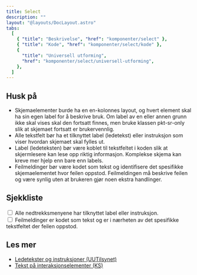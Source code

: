 ```yaml
---
title: Select
description: ""
layout: "@layouts/DocLayout.astro"
tabs:
  [
    { "title": "Beskrivelse", "href": "komponenter/select" },
    { "title": "Kode", "href": "komponenter/select/kode" },
    {
      "title": "Universell utforming",
      "href": "komponenter/select/universell-utforming",
    },
  ]
---
```



## Husk på

- Skjemaelementer burde ha en en-kolonnes layout, og hvert element skal ha sin egen label for å beskrive bruk. Om label av en eller annen grunn ikke skal vises skal den fortsatt finnes, men bruke klassen pkt-sr-only slik at skjemaet fortsatt er brukervennlig.
- Alle tekstfelt bør ha et tilknyttet label (ledetekst) eller instruksjon som viser hvordan skjemaet skal fylles ut.
- Label (ledeteksten) bør være koblet til tekstfeltet i koden slik at skjermlesere kan lese opp riktig informasjon. Komplekse skjema kan kreve mer hjelp enn bare enn labels.
- Feilmeldinger bør være kodet som tekst og identifisere det spesifikke skjemaelementet hvor feilen oppstod. Feilmeldingen må beskrive feilen og være synlig uten at brukeren gjør noen ekstra handlinger.

## Sjekkliste

<CodeExample>
  <div class="pkt-input-check">
    <div class="pkt-input-check__input">
      <input
        type="checkbox"
        class="pkt-input-check__input-checkbox"
        id="exampleCheckbox1"
      />
      <label class="pkt-input-check__input-label" for="exampleCheckbox1">
        Alle nedtrekksmenyene har tilknyttet label eller instruksjon.
      </label>
    </div>
    <div class="pkt-input-check__input">
      <input
        type="checkbox"
        class="pkt-input-check__input-checkbox"
        id="exampleCheckbox2"
      />
      <label class="pkt-input-check__input-label" for="exampleCheckbox2">
        Feilmeldinger er kodet som tekst og er i nærheten av det spesifikke
        tekstfeltet der feilen oppstod.
      </label>
    </div>
  </div>
</CodeExample>

## Les mer

- [Ledetekster og instruksjoner (UUTilsynet)](https://www.uutilsynet.no/veiledning/skjema/38#ledetekster_og_instruksjoner)
- [Tekst på interaksjonselementer (KS)](https://www.ks.no/fagomrader/digitalisering/klart-sprak-i-digitale-selvbetjeningslosninger/tekst-pa-interaksjonselementer/feilmeldinger/)
